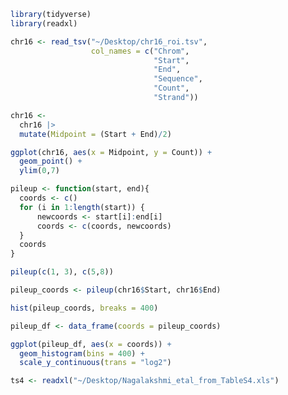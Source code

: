 
```r
library(tidyverse)
library(readxl)
```


```r
chr16 <- read_tsv("~/Desktop/chr16_roi.tsv",
                  col_names = c("Chrom", 
                                "Start",
                                "End",
                                "Sequence",
                                "Count",
                                "Strand"))
```
```r
chr16 <- 
  chr16 |>
  mutate(Midpoint = (Start + End)/2)
```

```r
ggplot(chr16, aes(x = Midpoint, y = Count)) +
  geom_point() + 
  ylim(0,7)
```


```r
pileup <- function(start, end){
  coords <- c()
  for (i in 1:length(start)) {
      newcoords <- start[i]:end[i]
      coords <- c(coords, newcoords)
  }
  coords
}
```

```r
pileup(c(1, 3), c(5,8))
```
```r
pileup_coords <- pileup(chr16$Start, chr16$End)
```

```r
hist(pileup_coords, breaks = 400)
```

```r
pileup_df <- data_frame(coords = pileup_coords)
```

```r
ggplot(pileup_df, aes(x = coords)) + 
  geom_histogram(bins = 400) + 
  scale_y_continuous(trans = "log2") 
```

```r
ts4 <- readxl("~/Desktop/Nagalakshmi_etal_from_TableS4.xls")
```




